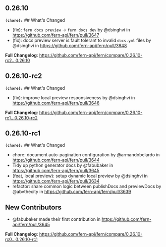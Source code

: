 ## 0.26.10
**`(chore):`** ## What's Changed
* (fix): `fern docs preview` -> `fern docs dev` by @dsinghvi in https://github.com/fern-api/fern/pull/3647
* (fix): docs preview server is fault tolerant to invalid `docs.yml` files by @dsinghvi in https://github.com/fern-api/fern/pull/3648


**Full Changelog**: https://github.com/fern-api/fern/compare/0.26.10-rc2...0.26.10

## 0.26.10-rc2
**`(chore):`** ## What's Changed
* (fix): improve local preview responsiveness by @dsinghvi in https://github.com/fern-api/fern/pull/3646


**Full Changelog**: https://github.com/fern-api/fern/compare/0.26.10-rc1...0.26.10-rc2

## 0.26.10-rc1
**`(chore):`** ## What's Changed
* chore: document auto-pagination configuration by @armandobelardo in https://github.com/fern-api/fern/pull/3644
* Tidy up python generator docs by @fabubaker in https://github.com/fern-api/fern/pull/3645
* (feat, local preview): setup dynamic local preview by @dsinghvi in https://github.com/fern-api/fern/pull/3634
* refactor: share common logic between publishDocs and previewDocs by @abvthecity in https://github.com/fern-api/fern/pull/3639

## New Contributors
* @fabubaker made their first contribution in https://github.com/fern-api/fern/pull/3645

**Full Changelog**: https://github.com/fern-api/fern/compare/0.26.10-rc0...0.26.10-rc1

